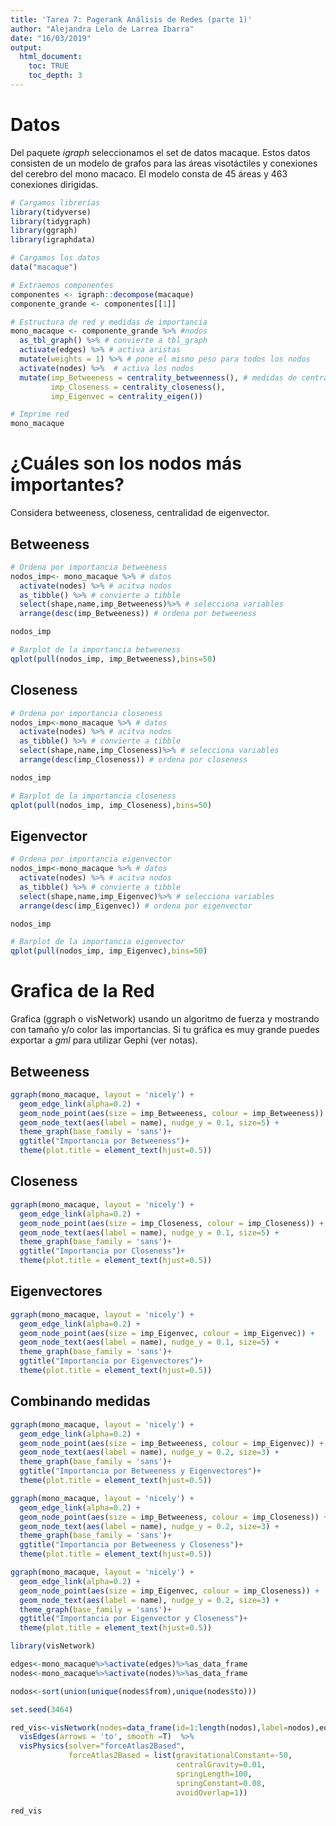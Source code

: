 ```yaml
---
title: 'Tarea 7: Pagerank Análisis de Redes (parte 1)'
author: "Alejandra Lelo de Larrea Ibarra"
date: "16/03/2019"
output: 
  html_document:
    toc: TRUE
    toc_depth: 3
---
```


# Datos 
Del paquete *igraph* seleccionamos el set de datos macaque. Estos datos consisten de un modelo de grafos para las áreas visotáctiles y conexiones del cerebro del mono macaco. El modelo consta de 45 áreas y 463 conexiones dirigidas.

```r
# Cargamos librerías
library(tidyverse)
library(tidygraph)
library(ggraph)
library(igraphdata)

# Cargamos los datos 
data("macaque")

# Extraemos componentes 
componentes <- igraph::decompose(macaque)
componente_grande <- componentes[[1]]

# Estructura de red y medidas de importancia 
mono_macaque <- componente_grande %>% #nodos 
  as_tbl_graph() %>% # convierte a tbl_graph
  activate(edges) %>% # activa aristas 
  mutate(weights = 1) %>% # pone el mismo peso para todos los nodos 
  activate(nodes) %>%  # activa los nodos 
  mutate(imp_Betweeness = centrality_betweenness(), # medidas de centralidad
         imp_Closeness = centrality_closeness(),
         imp_Eigenvec = centrality_eigen())

# Imprime red 
mono_macaque
```

# ¿Cuáles son los nodos más importantes?

Considera betweeness, closeness, centralidad de eigenvector.
 
## Betweeness 

```r
# Ordena por importancia betweeness
nodos_imp<- mono_macaque %>% # datos 
  activate(nodes) %>% # acitva nodos 
  as_tibble() %>% # convierte a tibble
  select(shape,name,imp_Betweeness)%>% # selecciona variables
  arrange(desc(imp_Betweeness)) # ordena por betweeness

nodos_imp 

# Barplot de la importancia betweeness
qplot(pull(nodos_imp, imp_Betweeness),bins=50)
```

## Closeness 

```r
# Ordena por importancia closeness 
nodos_imp<-mono_macaque %>% # datos 
  activate(nodes) %>% # acitva nodos 
  as_tibble() %>% # convierte a tibble
  select(shape,name,imp_Closeness)%>% # selecciona variables
  arrange(desc(imp_Closeness)) # ordena por closeness

nodos_imp 

# Barplot de la importancia closeness
qplot(pull(nodos_imp, imp_Closeness),bins=50)
```

## Eigenvector  
```r
# Ordena por importancia eigenvector 
nodos_imp<-mono_macaque %>% # datos 
  activate(nodes) %>% # acitva nodos 
  as_tibble() %>% # convierte a tibble
  select(shape,name,imp_Eigenvec)%>% # selecciona variables
  arrange(desc(imp_Eigenvec)) # ordena por eigenvector

nodos_imp

# Barplot de la importancia eigenvector
qplot(pull(nodos_imp, imp_Eigenvec),bins=50)
```
 
# Grafica de la Red

Grafica (ggraph o visNetwork) usando un algoritmo de fuerza y mostrando con tamaño y/o color las importancias. Si tu gráfica es muy grande puedes exportar a *gml* para utilizar Gephi (ver notas).


## Betweeness
```r
ggraph(mono_macaque, layout = 'nicely') +
  geom_edge_link(alpha=0.2) +
  geom_node_point(aes(size = imp_Betweeness, colour = imp_Betweeness)) +
  geom_node_text(aes(label = name), nudge_y = 0.1, size=5) +
  theme_graph(base_family = 'sans')+
  ggtitle("Importancia por Betweeness")+
  theme(plot.title = element_text(hjust=0.5))
```



## Closeness
```r
ggraph(mono_macaque, layout = 'nicely') +
  geom_edge_link(alpha=0.2) +
  geom_node_point(aes(size = imp_Closeness, colour = imp_Closeness)) +
  geom_node_text(aes(label = name), nudge_y = 0.1, size=5) +
  theme_graph(base_family = 'sans')+
  ggtitle("Importancia por Closeness")+
  theme(plot.title = element_text(hjust=0.5))
```

## Eigenvectores
```r
ggraph(mono_macaque, layout = 'nicely') +
  geom_edge_link(alpha=0.2) +
  geom_node_point(aes(size = imp_Eigenvec, colour = imp_Eigenvec)) +
  geom_node_text(aes(label = name), nudge_y = 0.1, size=5) +
  theme_graph(base_family = 'sans')+
  ggtitle("Importancia por Eigenvectores")+
  theme(plot.title = element_text(hjust=0.5))
```


## Combinando medidas 
```r
ggraph(mono_macaque, layout = 'nicely') +
  geom_edge_link(alpha=0.2) +
  geom_node_point(aes(size = imp_Betweeness, colour = imp_Eigenvec)) +
  geom_node_text(aes(label = name), nudge_y = 0.2, size=3) +
  theme_graph(base_family = 'sans')+
  ggtitle("Importancia por Betweeness y Eigenvectores")+
  theme(plot.title = element_text(hjust=0.5))
```

```r
ggraph(mono_macaque, layout = 'nicely') +
  geom_edge_link(alpha=0.2) +
  geom_node_point(aes(size = imp_Betweeness, colour = imp_Closeness)) +
  geom_node_text(aes(label = name), nudge_y = 0.2, size=3) +
  theme_graph(base_family = 'sans')+
  ggtitle("Importancia por Betweeness y Closeness")+
  theme(plot.title = element_text(hjust=0.5))
```

```r
ggraph(mono_macaque, layout = 'nicely') +
  geom_edge_link(alpha=0.2) +
  geom_node_point(aes(size = imp_Eigenvec, colour = imp_Closeness)) +
  geom_node_text(aes(label = name), nudge_y = 0.2, size=3) +
  theme_graph(base_family = 'sans')+
  ggtitle("Importancia por Eigenvector y Closeness")+
  theme(plot.title = element_text(hjust=0.5))
```


```r
library(visNetwork)

edges<-mono_macaque%>%activate(edges)%>%as_data_frame
nodes<-mono_macaque%>%activate(nodes)%>%as_data_frame

nodos<-sort(union(unique(nodes$from),unique(nodes$to)))

set.seed(3464)

red_vis<-visNetwork(nodes=data_frame(id=1:length(nodos),label=nodos),edges,width="100%")%>%
  visEdges(arrows = 'to', smooth =T)  %>%
  visPhysics(solver="forceAtlas2Based",
             forceAtlas2Based = list(gravitationalConstant=-50, 
                                     centralGravity=0.01,
                                     springLength=100,
                                     springConstant=0.08, 
                                     avoidOverlap=1))

red_vis
```

